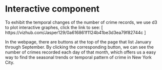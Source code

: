 # Interactive component

To exhibit the temporal changes of the number of crime records, we use d3 to plot interactive graphes, click the link to see: [ https://vizhub.com/Jasper129/0a616861f1124b41be3d3ea79f82744c ]

In the webpage, there are buttons at the top of the page that list January through September. By clicking the corresponding button, we can see the number of crimes recorded each day of that month, which offers us a easy way to find the seasonal trends or temporal pattern of crime in New York City.